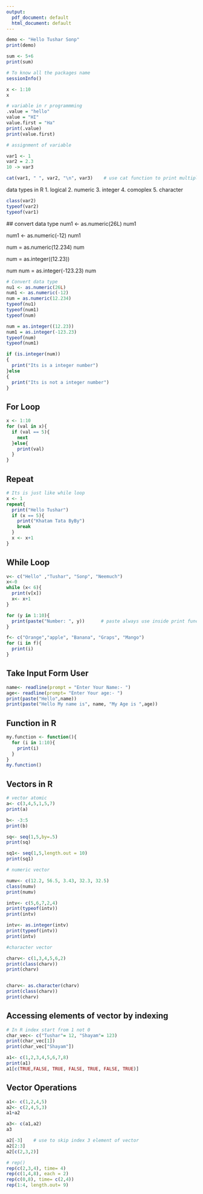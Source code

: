```yaml
---
output:
  pdf_document: default
  html_document: default
---
```

```r
demo <- "Hello Tushar Sonp"
print(demo)
```
```r
sum <- 5+6
print(sum)
```
```r
# To know all the packages name
sessionInfo()
```
```r
x <- 1:10
x
```

```r

# variable in r programmming
.value = "hello"
value = "HI"
value.first = "Ha"
print(.value)
print(value.first)

# assignment of variable

var1 <- 1
var2 = 2.3
10 -> var3

cat(var1, " ", var2, "\n", var3)    # use cat function to print multiple values
```

data types in R
 1. logical
 2. numeric
 3. integer
 4. comoplex
 5. character
```r
class(var2)
typeof(var2)
typeof(var1)
```
 
 ## convert data type
 num1 <- as.numeric(26L)
num1 

num1 <- as.numeric(-12)
num1

num = as.numeric(12.234)
num

num = as.integer((12.23))

num
num = as.integer(-123.23)
num

```r
# Convert data type
nu1 <- as.numeric(26L)
num1 <- as.numeric(-12)
num = as.numeric(12.234)
typeof(nu1)
typeof(num1)
typeof(num)
```
```r
num = as.integer((12.23))
num1 = as.integer(-123.23)
typeof(num)
typeof(num1)
```
```r
if (is.integer(num))
{
  print("Its is a integer number")
}else
{
  print("Its is not a integer number")
}

```

## For Loop 
```r
x <- 1:10
for (val in x){
  if (val == 5){
    next
  }else{
    print(val)
  }
}
```
## Repeat 
```r
# Its is just like while loop 
x <- 1
repeat{
  print("Hello Tushar")
  if (x == 5){
    print("Khatam Tata ByBy")
    break
  }
  x <- x+1
}
```
## While Loop
```r
v<- c("Hello" ,"Tushar", "Sonp", "Neemuch")
x<-0
while (x< 6){
  print(v[x])
  x<- x+1
}
```


```r
for (y in 1:10){
  print(paste("Number: ", y))      # paste always use inside print function to print multiple word & statements
}
```

```r
f<- c("Orange","apple", "Banana", "Graps", "Mango")
for (i in f){
  print(i)
}
```
## Take Input Form User

```r
name<- readline(prompt = "Enter Your Name:- ")
age<- readline(prompt= "Enter Your age:- ")
print(paste("Hello",name))
print(paste("Hello My name is", name, "My Age is ",age))
```
## Function in R
```r
my.function <- function(){
  for (i in 1:10){
    print(i)
  }
}
my.function()
```
## Vectors in R
```r
# vector atomic  
a<- c(3,4,5,1,5,7)
print(a)

b<- -3:5
print(b)

sq<- seq(1,5,by=.5)
print(sq)

sq1<- seq(1,5,length.out = 10)
print(sq1)

```
```r
# numeric vector

numv<- c(12.2, 56.5, 3.43, 32.3, 32.5)
class(numv)
print(numv)

intv<- c(5,6,7,2,4)
print(typeof(intv))
print(intv)

intv<- as.integer(intv)
print(typeof(intv))
print(intv)
```
```r
#character vector

charv<- c(1,3,4,5,6,2)
print(class(charv))
print(charv)


charv<- as.character(charv)
print(class(charv))
print(charv)
```
## Accessing elements of vector by indexing
```r
# In R index start from 1 not 0
char_vec<- c("Tushar"= 12, "Shayam"= 123)
print(char_vec[1])
print(char_vec["Shayam"])
```
```r
a1<- c(1,2,3,4,5,6,7,8)
print(a1)
a1[c(TRUE,FALSE, TRUE, FALSE, TRUE, FALSE, TRUE)]
```
## Vector Operations
```r
a1<- c(1,2,4,5)
a2<- c(2,4,5,3)
a1+a2

a3<- c(a1,a2)
a3

a2[-3]    # use to skip index 3 element of vector
a2[2:3]
a2[c(2,3,2)]
```
```r
# rep()
rep(c(2,3,4), time= 4)
rep(c(1,4,8), each = 2)
rep(c(0,8), time= c(2,4))
rep(1:4, length.out= 9)
```






